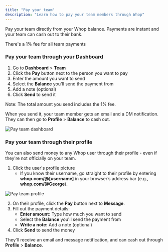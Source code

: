 ```yaml
---
title: "Pay your team"
description: "Learn how to pay your team members through Whop"
---
```


Pay your team directly from your Whop balance. Payments are instant and your team can cash out to their bank.

<Warning>
  There's a 1% fee for all team payments
</Warning>

### Pay your team through your Dashboard

1. Go to **Dashboard** \> **Team**
2. Click the **Pay** button next to the person you want to pay
3. Enter the amount you want to send
4. Select the **Balance** you'll send the payment from
5. Add a note (optional)
6. Click **Send** to send it

<Info>
  Note: The total amount you send includes the 1% fee.
</Info>

When you send it, your team member gets an email and a DM notification. They can then go to **Profile** \> **Balance** to cash out.

![Pay team dashboard](/apps/docs/images/payteam1.png)

### Pay your team through their profile

You can also send money to any Whop user through their profile - even if they're not officially on your team.

1. Click the user's profile picture
   - If you know their username, go straight to their profile by entering **whop.com/@[username]** in your browser’s address bar (e.g., **whop.com/@George**).

![Pay team profile](/apps/docs/images/payteamprofile.png)

2. On their profile, click the **Pay** button next to **Message**.
3. Fill out the payment details:
   - **Enter amount:** Type how much you want to send
   - Select the **Balance** you'll send the payment from
   - **Write a note:** Add a note (optional)
4. Click **Send** to send the money

They'll receive an email and message notification, and can cash out through **Profile** \> **Balance**.
